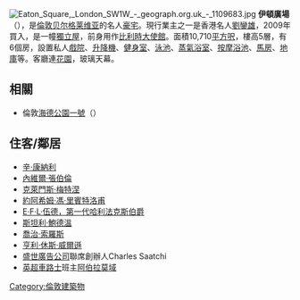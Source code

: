 [[File:Eaton_Square,_London_SW1W_-_geograph.org.uk_-_1109683.jpg|thumb]]
{{commonscat|Eaton Square}}
'''伊頓廣場'''（{{lang-en|'''Eaton Square'''}}），是[[倫敦|倫敦]][[贝尔格莱维亚|贝尔格莱维亚]]的名人[[豪宅|豪宅]]。現行業主之一是香港名人[[劉鑾雄|劉鑾雄]]，2009年買入，是一幢[[獨立屋|獨立屋]]，前身用作[[比利時|比利時]][[大使館|大使館]]。面積10,710[[平方呎|平方呎]]，樓高5層，有6個房，設置私人[[劇場_(建築)|戲院]]、[[升降機|升降機]]、[[健身室|健身室]]、[[泳池|泳池]]、[[蒸氣浴室|蒸氣浴室]]、[[SPA|按摩浴池]]、[[馬房|馬房]]、[[地庫|地庫]]等。客廳連[[花園|花園]]，玻璃天幕。[http://www.singtao.com.hk/yesterday/loc/0422ao08.html ]

== 相關 ==
*倫敦[[海德公園一號|海德公園一號]]（{{lang|en|One Hyde Park}}）

== 住客/鄰居 ==
*[[辛·康納利|辛·康納利]]
*[[內維爾·張伯倫|內維爾·張伯倫]]
*[[克萊門斯·梅特涅|克萊門斯·梅特涅]]
*[[約阿希姆·馮·里賓特洛甫|約阿希姆·馮·里賓特洛甫]]
*[[E·F·L·伍德，第一代哈利法克斯伯爵|E·F·L·伍德，第一代哈利法克斯伯爵]]
*[[斯坦利·鮑德溫|斯坦利·鮑德溫]]
*[[喬治·索羅斯|喬治·索羅斯]]
*[[亨利·休斯·威爾遜|亨利·休斯·威爾遜]]
*[[上奇廣告|盛世廣告公司]]聯席創辦人Charles Saatchi
*[[英超|英超]][[車路士|車路士]]班主[[羅曼·阿爾卡季耶維奇·阿巴莫域治|阿伯拉莫域]]

[[Category:倫敦建築物|Category:倫敦建築物]]